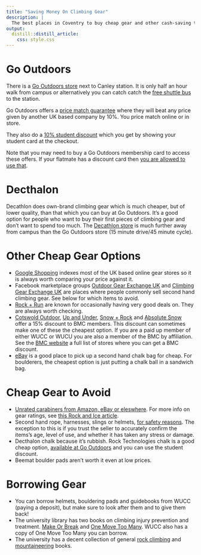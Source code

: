 ```yaml
---
title: "Saving Money On Climbing Gear"
description: | 
  The best places in Coventry to buy cheap gear and other cash-saving tips.
output: 
  distill::distill_article:
    css: style.css
---
```



# Go Outdoors
There is a [Go Outdoors store](https://www.gooutdoors.co.uk/stores/coventry) next to Canley station. It is only half an hour walk from campus or alternatively you can catch catch the [free shuttle bus](https://warwick.ac.uk/services/estates/transport/buses/shuttlebus/) to the station.

Go Outdoors offers a [price match guarantee](https://www.gooutdoors.co.uk/price-guarantee) where they will beat any price given by another UK based company by 10%. You price match online or in store.

They also do a [10% student discount](https://www.gooutdoors.co.uk/students) which you get by showing your student card at the checkout.

Note that you may need to buy a Go Outdoors membership card to access these offers. If your flatmate has a discount card then [you are allowed to use that](https://www.gooutdoors.co.uk/discount-card-terms-and-conditions).

# Decthalon
Decathlon does own-brand climbing gear which is much cheaper, but of lower quality, than that which you can buy at Go Outdoors. It's a good option for people who want to buy their first pieces of climbing gear and don't want to spend too much. The [Decathlon store](https://www.decathlon.co.uk/store-view/sport-shop-coventry-0070071700717) is much further away from campus than the Go Outdoors store (15 minute drive/45 minute cycle).

# Other Cheap Gear Options
* [Google Shopping](https://www.google.com/shopping) indexes most of the UK based online gear stores so it is always worth comparing your price against it.
* Facebook marketplace groups [Outdoor Gear Exchange UK](https://www.facebook.com/groups/usedgearexchangeuk/) and [Climbing Gear Exchange UK](https://www.facebook.com/groups/733963366659553) are places where people commonly sell second hand climbing gear. See below for which items to avoid.
* [Rock + Run](https://rockrun.com/) are known for occasionally having very good deals on. They are always worth checking.
* [Cotswold Outdoor](https://www.cotswoldoutdoor.com/our-partners/bmc.html), [Up and Under](http://www.upandunder.co.uk/Blog/archive/2013/12/bmc-discount-code/), [Snow + Rock](https://www.snowandrock.com/?utm_source=PartnerPage&utm_campaign=BMC&utm_medium=Website) and [Absolute Snow](https://www.absolute-snow.co.uk/services/partners-programme-club-discounts) offer a 15% discount to BMC members. This discount can sometimes make one of these the cheapest option. If you are a paid up member of either WUCC or WUCU you are also a member of the BMC by affiliation. See the [BMC website](https://www.thebmc.co.uk/get-discounts-in-shops-nationwide) a full list of stores where you can get a BMC discount. 
* [eBay](https://www.ebay.co.uk/sch/i.html?_from=R40&_nkw=chalk+bag&_sacat=0&_sop=15&rt=nc&LH_Auction=1) is a good place to pick up a second hand chalk bag for cheap. For boulderers, the cheapest option is just putting a chalk ball in a sandwich bag.

# Cheap Gear to Avoid
* [Unrated carabiners from Amazon, eBay or eleswhere](https://www.reddit.com/r/climbing/comments/b685vi/new_climbers_do_not_use_amazon_for_gear_unless/). For more info on gear ratings, see [this Rock and Ice article](https://rockandice.com/gear/buying-tips/making-sense-of-the-uiaa-ce-and-3-sigma-ratings/).
* Second hand rope, harnesses, slings or helmets, [for safety reasons](https://blog.weighmyrack.com/buying-used-climbing-gear/). The exception to this is if you trust the seller to accurately confirm the items's age, level of use, and whether it has taken any stress or damage.
* Decthalon chalk because it's rubbish. Rock Technologies chalk is a good cheap option, [available at Go Outdoors](https://www.gooutdoors.co.uk/15899255/rock-technologi-chalk-ball-15899255) and you can use the student discount.
* Beemat boulder pads aren't worth it even at low prices.

# Borrowing Gear
* You can borrow helmets, bouldering pads and guidebooks from WUCC (paying a deposit), but make sure to look after them and to give them back!
* The university library has two books on climbing injury prevention and treatment. [Make Or Break](https://encore.lib.warwick.ac.uk/iii/encore/record/C__Rb3069074__Smake%20or%20break__Orightresult__U__X6?lang=eng&suite=cobalt) and [One Move Too Many](https://encore.lib.warwick.ac.uk/iii/encore/record/C__Rb3069075__Sone%20move%20too%20many__Orightresult__U__X6?lang=eng&suite=cobalt). WUCC also has a copy of One Move Too Many you can borrow.
* The university has a decent collection of general [rock climbing](https://encore.lib.warwick.ac.uk/iii/encore/search/C__SRock%20climbing.__Ff%3Afacetmediatype%3Aa%3Aa%3APrint%20Book%3A%3A__Orightresult__X0?lang=eng&suite=cobalt) and [mountaineering](https://encore.lib.warwick.ac.uk/iii/encore/search/C__SMountaineering.__Ff%3Afacetmediatype%3Aa%3Aa%3APrint%20Book%3A%3A__Orightresult__X0?lang=eng&suite=cobalt) books.
